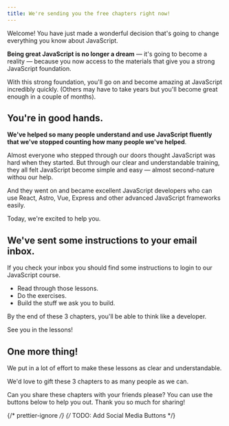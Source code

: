 ```yaml
---
title: We're sending you the free chapters right now!
---
```



Welcome! You have just made a wonderful decision that's going to change everything you know about JavaScript.

**Being great JavaScript is no longer a dream** — it's going to become a reality — because you now access to the materials that give you a strong JavaScript foundation.

With this strong foundation, you'll go on and become amazing at JavaScript incredibly quickly. (Others may have to take years but you'll become great enough in a couple of months).

## You're in good hands.

**We've helped so many people understand and use JavaScript fluently that we've stopped counting how many people we've helped**.

Almost everyone who stepped through our doors thought JavaScript was hard when they started. But through our clear and understandable training, they all felt JavaScript become simple and easy — almost second-nature withou our help.

And they went on and became excellent JavaScript developers who can use React, Astro, Vue, Express and other advanced JavaScript frameworks easily.

Today, we're excited to help you.

## We've sent some instructions to your email inbox.

If you check your inbox you should find some instructions to login to our JavaScript course.

- Read through those lessons.
- Do the exercises.
- Build the stuff we ask you to build.

By the end of these 3 chapters, you'll be able to think like a developer.

See you in the lessons!

## One more thing!

We put in a lot of effort to make these lessons as clear and understandable.

We'd love to gift these 3 chapters to as many people as we can.

Can you share these chapters with your friends please? You can use the buttons below to help you out. Thank you so much for sharing!

{/* prettier-ignore */}
{/* TODO: Add Social Media Buttons */}

